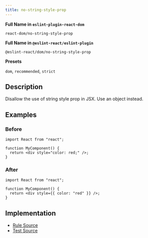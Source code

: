 ```yaml
---
title: no-string-style-prop
---
```


**Full Name in `eslint-plugin-react-dom`**

```plain copy
react-dom/no-string-style-prop
```

**Full Name in `@eslint-react/eslint-plugin`**

```plain copy
@eslint-react/dom/no-string-style-prop
```

**Presets**

`dom`, `recommended`, `strict`
## Description

Disallow the use of string style prop in JSX. Use an object instead.

## Examples

### Before

```tsx
import React from "react";

function MyComponent() {
  return <div style="color: red;" />;
}
```

### After

```tsx
import React from "react";

function MyComponent() {
  return <div style={{ color: "red" }} />;
}
```

## Implementation

- [Rule Source](https://github.com/Rel1cx/eslint-react/tree/main/packages/plugins/eslint-plugin-react-dom/src/rules/no-string-style-prop.ts)
- [Test Source](https://github.com/Rel1cx/eslint-react/tree/main/packages/plugins/eslint-plugin-react-dom/src/rules/no-string-style-prop.spec.ts)
